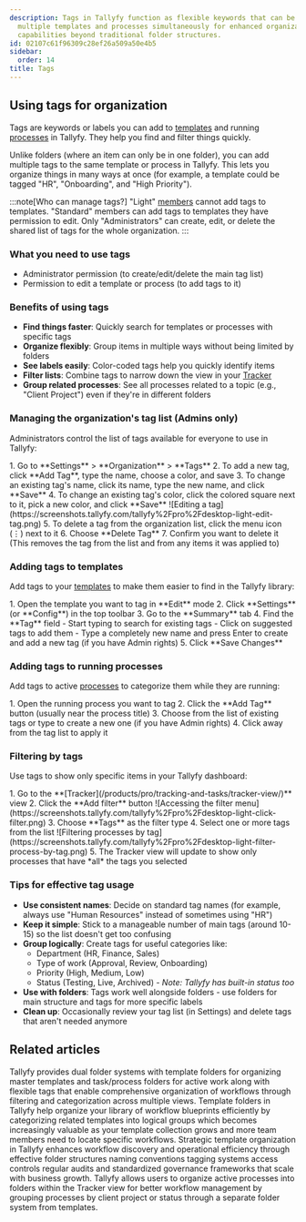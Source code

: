 ```yaml
---
description: Tags in Tallyfy function as flexible keywords that can be applied to
  multiple templates and processes simultaneously for enhanced organization and filtering
  capabilities beyond traditional folder structures.
id: 02107c61f96309c28ef26a509a50e4b5
sidebar:
  order: 14
title: Tags
---
```



## Using tags for organization

Tags are keywords or labels you can add to [templates](/products/pro/documenting/templates/) and running [processes](/products/pro/tracking-and-tasks/processes/) in Tallyfy. They help you find and filter things quickly.

Unlike folders (where an item can only be in one folder), you can add multiple tags to the same template or process in Tallyfy. This lets you organize things in many ways at once (for example, a template could be tagged "HR", "Onboarding", and "High Priority").

:::note[Who can manage tags?]
"Light" [members](/products/pro/documenting/members/) cannot add tags to templates. "Standard" members can add tags to templates they have permission to edit. Only "Administrators" can create, edit, or delete the shared list of tags for the whole organization.
:::

### What you need to use tags
- Administrator permission (to create/edit/delete the main tag list)
- Permission to edit a template or process (to add tags to it)

### Benefits of using tags

- **Find things faster**: Quickly search for templates or processes with specific tags
- **Organize flexibly**: Group items in multiple ways without being limited by folders
- **See labels easily**: Color-coded tags help you quickly identify items
- **Filter lists**: Combine tags to narrow down the view in your [Tracker](/products/pro/tracking-and-tasks/tracker-view/)
- **Group related processes**: See all processes related to a topic (e.g., "Client Project") even if they're in different folders

### Managing the organization's tag list (Admins only)

Administrators control the list of tags available for everyone to use in Tallyfy:

<Steps>
1. Go to **Settings** > **Organization** > **Tags**
2. To add a new tag, click **Add Tag**, type the name, choose a color, and save
3. To change an existing tag's name, click its name, type the new name, and click **Save**
4. To change an existing tag's color, click the colored square next to it, pick a new color, and click **Save**
   ![Editing a tag](https://screenshots.tallyfy.com/tallyfy%2Fpro%2Fdesktop-light-edit-tag.png)
5. To delete a tag from the organization list, click the menu icon (⋮) next to it
6. Choose **Delete Tag**
7. Confirm you want to delete it (This removes the tag from the list and from any items it was applied to)
</Steps>

### Adding tags to templates

Add tags to your [templates](/products/pro/documenting/templates/) to make them easier to find in the Tallyfy library:

<Steps>
1. Open the template you want to tag in **Edit** mode
2. Click **Settings** (or **Config**) in the top toolbar
3. Go to the **Summary** tab
4. Find the **Tag** field
   - Start typing to search for existing tags
   - Click on suggested tags to add them
   - Type a completely new name and press Enter to create and add a new tag (if you have Admin rights)
5. Click **Save Changes**
</Steps>

### Adding tags to running processes

Add tags to active [processes](/products/pro/tracking-and-tasks/processes/) to categorize them while they are running:

<Steps>
1. Open the running process you want to tag
2. Click the **Add Tag** button (usually near the process title)
3. Choose from the list of existing tags or type to create a new one (if you have Admin rights)
4. Click away from the tag list to apply it
</Steps>

### Filtering by tags

Use tags to show only specific items in your Tallyfy dashboard:

<Steps>
1. Go to the **[Tracker](/products/pro/tracking-and-tasks/tracker-view/)** view
2. Click the **Add filter** button
   ![Accessing the filter menu](https://screenshots.tallyfy.com/tallyfy%2Fpro%2Fdesktop-light-click-filter.png)
3. Choose **Tags** as the filter type
4. Select one or more tags from the list
   ![Filtering processes by tag](https://screenshots.tallyfy.com/tallyfy%2Fpro%2Fdesktop-light-filter-process-by-tag.png)
5. The Tracker view will update to show only processes that have *all* the tags you selected
</Steps>

### Tips for effective tag usage

- **Use consistent names**: Decide on standard tag names (for example, always use "Human Resources" instead of sometimes using "HR")
- **Keep it simple**: Stick to a manageable number of main tags (around 10-15) so the list doesn't get too confusing
- **Group logically**: Create tags for useful categories like:
  - Department (HR, Finance, Sales)
  - Type of work (Approval, Review, Onboarding)
  - Priority (High, Medium, Low)
  - Status (Testing, Live, Archived) - *Note: Tallyfy has built-in status too*
- **Use with folders**: Tags work well alongside folders - use folders for main structure and tags for more specific labels
- **Clean up**: Occasionally review your tag list (in Settings) and delete tags that aren't needed anymore


## Related articles
<CardGrid>
<LinkTitleCard header="<b>Tasks View > Organize tasks and processes into folders</b>" href="/products/pro/tracking-and-tasks/tasks-view/how-can-i-add-tasks-to-folders-in-tallyfy/" > Tallyfy provides dual folder systems with template folders for organizing master templates and task/process folders for active work along with flexible tags that enable comprehensive organization of workflows through filtering and categorization across multiple views. </LinkTitleCard>
<LinkTitleCard header="<b>Templates > Organize templates into folders</b>" href="/products/pro/documenting/templates/organize-templates-into-folders/" > Template folders in Tallyfy help organize your library of workflow blueprints efficiently by categorizing related templates into logical groups which becomes increasingly valuable as your template collection grows and more team members need to locate specific workflows. </LinkTitleCard>
<LinkTitleCard header="<b>Templates > Best practices for template organization and management</b>" href="/products/pro/documenting/templates/template-organization-best-practices/" > Strategic template organization in Tallyfy enhances workflow discovery and operational efficiency through effective folder structures naming conventions tagging systems access controls regular audits and standardized governance frameworks that scale with business growth. </LinkTitleCard>
<LinkTitleCard header="<b>Organize Processes > Organize processes into folders</b>" href="/products/pro/tracking-and-tasks/tracker-view/organize-processes/how-can-i-add-tasks-to-folders-in-tallyfy/" > Tallyfy allows users to organize active processes into folders within the Tracker view for better workflow management by grouping processes by client project or status through a separate folder system from templates. </LinkTitleCard>
</CardGrid>